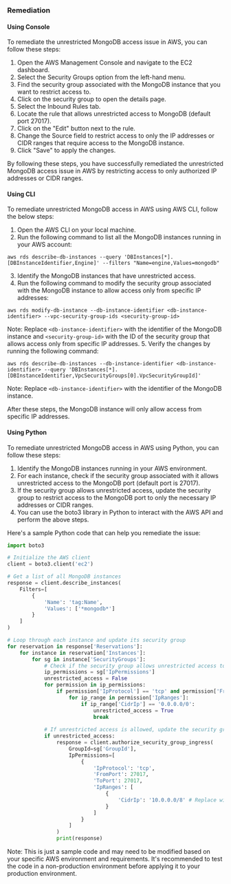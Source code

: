 ### Remediation

#### Using Console

To remediate the unrestricted MongoDB access issue in AWS, you can follow these steps:

1. Open the AWS Management Console and navigate to the EC2 dashboard.
2. Select the Security Groups option from the left-hand menu.
3. Find the security group associated with the MongoDB instance that you want to restrict access to.
4. Click on the security group to open the details page.
5. Select the Inbound Rules tab.
6. Locate the rule that allows unrestricted access to MongoDB (default port 27017).
7. Click on the "Edit" button next to the rule.
8. Change the Source field to restrict access to only the IP addresses or CIDR ranges that require access to the MongoDB instance.
9. Click "Save" to apply the changes.

By following these steps, you have successfully remediated the unrestricted MongoDB access issue in AWS by restricting access to only authorized IP addresses or CIDR ranges.

#### Using CLI

To remediate unrestricted MongoDB access in AWS using AWS CLI, follow the below steps:

1. Open the AWS CLI on your local machine.
2. Run the following command to list all the MongoDB instances running in your AWS account:
```
aws rds describe-db-instances --query 'DBInstances[*].[DBInstanceIdentifier,Engine]' --filters "Name=engine,Values=mongodb"
```
3. Identify the MongoDB instances that have unrestricted access.
4. Run the following command to modify the security group associated with the MongoDB instance to allow access only from specific IP addresses:
```
aws rds modify-db-instance --db-instance-identifier <db-instance-identifier> --vpc-security-group-ids <security-group-id>
```
Note: Replace `<db-instance-identifier>` with the identifier of the MongoDB instance and `<security-group-id>` with the ID of the security group that allows access only from specific IP addresses.
5. Verify the changes by running the following command:
```
aws rds describe-db-instances --db-instance-identifier <db-instance-identifier> --query 'DBInstances[*].[DBInstanceIdentifier,VpcSecurityGroups[0].VpcSecurityGroupId]'
```
Note: Replace `<db-instance-identifier>` with the identifier of the MongoDB instance.

After these steps, the MongoDB instance will only allow access from specific IP addresses.

#### Using Python

To remediate unrestricted MongoDB access in AWS using Python, you can follow these steps:

1. Identify the MongoDB instances running in your AWS environment.
2. For each instance, check if the security group associated with it allows unrestricted access to the MongoDB port (default port is 27017).
3. If the security group allows unrestricted access, update the security group to restrict access to the MongoDB port to only the necessary IP addresses or CIDR ranges.
4. You can use the boto3 library in Python to interact with the AWS API and perform the above steps.

Here's a sample Python code that can help you remediate the issue:

```python
import boto3

# Initialize the AWS client
client = boto3.client('ec2')

# Get a list of all MongoDB instances
response = client.describe_instances(
    Filters=[
        {
            'Name': 'tag:Name',
            'Values': ['*mongodb*']
        }
    ]
)

# Loop through each instance and update its security group
for reservation in response['Reservations']:
    for instance in reservation['Instances']:
        for sg in instance['SecurityGroups']:
            # Check if the security group allows unrestricted access to MongoDB port
            ip_permissions = sg['IpPermissions']
            unrestricted_access = False
            for permission in ip_permissions:
                if permission['IpProtocol'] == 'tcp' and permission['FromPort'] == 27017 and permission['ToPort'] == 27017:
                    for ip_range in permission['IpRanges']:
                        if ip_range['CidrIp'] == '0.0.0.0/0':
                            unrestricted_access = True
                            break
            
            # If unrestricted access is allowed, update the security group
            if unrestricted_access:
                response = client.authorize_security_group_ingress(
                    GroupId=sg['GroupId'],
                    IpPermissions=[
                        {
                            'IpProtocol': 'tcp',
                            'FromPort': 27017,
                            'ToPort': 27017,
                            'IpRanges': [
                                {
                                    'CidrIp': '10.0.0.0/8' # Replace with the necessary IP addresses or CIDR ranges
                                }
                            ]
                        }
                    ]
                )
                print(response)
```

Note: This is just a sample code and may need to be modified based on your specific AWS environment and requirements. It's recommended to test the code in a non-production environment before applying it to your production environment.

